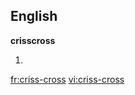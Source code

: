 ==English==
'''crisscross'''
#{{alternative spelling of|[[crisscross]]}}

[[fr:criss-cross]]
[[vi:criss-cross]]